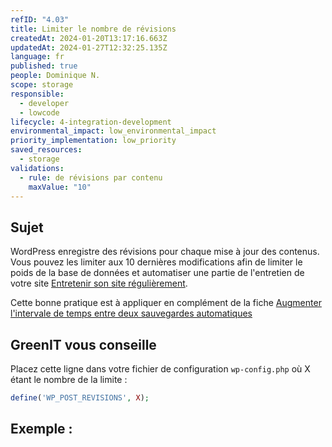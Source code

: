 ```yaml
---
refID: "4.03"
title: Limiter le nombre de révisions
createdAt: 2024-01-20T13:17:16.663Z
updatedAt: 2024-01-27T12:32:25.135Z
language: fr
published: true
people: Dominique N.
scope: storage
responsible:
  - developer
  - lowcode
lifecycle: 4-integration-development
environmental_impact: low_environmental_impact
priority_implementation: low_priority
saved_resources:
  - storage
validations:
  - rule: de révisions par contenu
    maxValue: "10"
---
```


## Sujet

WordPress enregistre des révisions pour chaque mise à jour des contenus. Vous pouvez les limiter aux 10 dernières modifications afin de limiter le poids de la base de données et automatiser une partie de l'entretien de votre site [Entretenir son site régulièrement](./WP_8.01-entretenir-son-site-regulierement.md).

Cette bonne pratique est à appliquer en complément de la fiche [Augmenter l'intervale de temps entre deux sauvegardes automatiques](./WP_4.02-augmenter-l_intervalle-de-temps-entre-deux-enregistrements-automatiques.md)

## GreenIT vous conseille

Placez cette ligne dans votre fichier de configuration `wp-config.php` où X étant le nombre de la limite :

```php
define('WP_POST_REVISIONS', X);
```

## Exemple :

Pour enregistrer seulement les 10 dernières révisions :

```php
define('WP_POST_REVISIONS', 10);
```

Pour supprimer l'enregistrement des révisions :

```php
define('WP_POST_REVISIONS', false);
```
